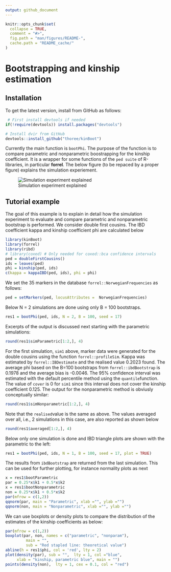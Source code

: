 ```yaml
---
output: github_document
---
```


<!-- README.md is generated from README.Rmd. Please edit that file -->

```r
knitr::opts_chunk$set(
  collapse = TRUE,
  comment = "#>",
  fig.path = "man/figures/README-",
  cache.path = "README_cache/"
)
```


# Bootstrapping and kinship estimation

## Installation

To get the latest version, install from GitHub as follows:

```r
 # First install devtools if needed
if(!require(devtools)) install.packages("devtools")

# Install dvir from GitHub
devtools::install_github("thoree/kinBoot")
```

Currently the main function is `bootPhi`. The purpose of the function
is to compare parametric and nonparametric boostrapping for the kinship coefficient.
It is a wrapper for some functions of the `ped suite` of R-libraries, in particular **forrel**. The below figure (to be repaced by a proper figure)
explains the simulation experiement.

![Simulation experiment explained](figures/simExplained.png)

## Tutorial example

The goal of this example is to explain in detail how the simulation experiment
to evaluate and compare parametric and nonparametric bootstrap is performed.
We consider double first cousins. The IBD coefficient kappa and kinship coefficient phi
are calculated below
```r
library(kinBoot)
library(forrel)
library(ribd)
# library(coxed) # Only needed for coxed::bca confidence intervals
ped = doubleFirstCousins() 
ids = leaves(ped)
phi = kinship(ped, ids)
c(kappa = kappaIBD(ped, ids), phi = phi)
```
We set the 35 markers in the database `forrel::NorwegianFrequencies`
as follows:
```r
ped = setMarkers(ped, locusAttributes =  NorwegianFrequencies)
```

Below N = 2 simulations are done using only B = 100 bootstraps.

```r
res1 = bootPhi(ped, ids, N = 2, B = 100, seed = 17)
```

Excerpts of the output is discussed next starting with the parametric simulations:

```r
round(res1$simParametric[1:2,], 4)
```

For the first simulation, `sim1` above, marker data were generated for the double cousins
using the function `forrel::profileSim`. Kappa was estimated by `forrel::IBDestimate` and the realised value
0.2023 found. The average phi based on the B=100 bootstraps from `forrel::ibdBootstrap` is 0.1978 and the average bias is -0.0046.
The 95% confidence interval was estimated with the default percentile method using the `quantile`function.
The value of `cover` is 0 for `sim1` since this interval does not cover the kinship coefficient 0.125.
The output for the nonparametric method is obviusly conceptually similar:

```r
round(res1$simNonparametric[1:2,], 4)
```

Note that the `realised`value is the same as above. The values averaged over all, i.e., 2 simulations in this case,  are also reported
as shown below

```r
round(res1$averaged[1:2,], 4)
```

Below only
one simulation is done and IBD triangle plots are shown
with the parametric to the left:

```r
res1 = bootPhi(ped, ids, N = 1, B = 100, seed = 17, plot = TRUE)
```

The results from `ibdBootstrap` are returned from the last simulation.
This can be used for further plotting, for instance normality plots as next

```r
x = res1$bootParametric
par = 0.25*x$k1 + 0.5*x$k2
x = res1$bootNonparametric
non = 0.25*x$k1 + 0.5*x$k2
par(mfrow = c(1,2))
qqnorm(par, main = "Parametric", xlab ="", ylab ="")
qqnorm(non, main = "Nonparametric", xlab ="", ylab ="")
```

We can use boxplots or density plots to compare the distribution of
the estimates of the kinship coefficients as below:

```r
par(mfrow = c(1,2))
boxplot(par, non, names = c("parametric", "nonparam"),
         main = "",
         sub = "Red stapled line: theoretical value")
abline(h = res1$phi, col = 'red', lty = 2)
plot(density(par), sub = "",  lty = 1, col ="blue", 
     xlab = "kinship, parametric blue", main = "")
points(density(non),  lty = 1, cex = 0.1, col = "red")
```



